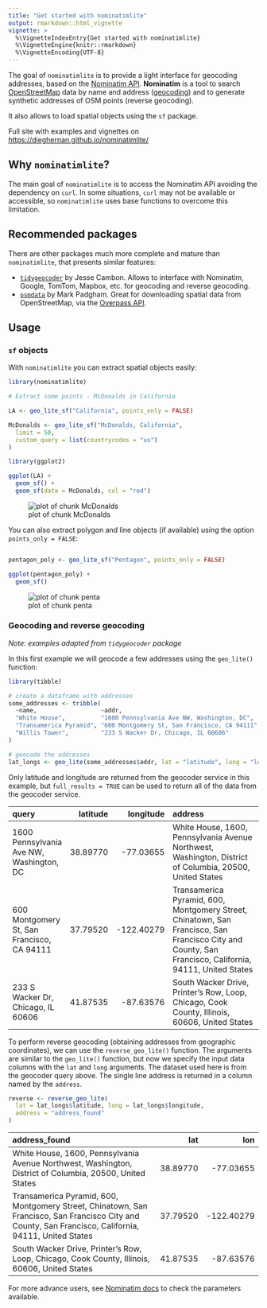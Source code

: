 ```yaml
---
title: "Get started with nominatimlite"
output: rmarkdown::html_vignette
vignette: >
  %\VignetteIndexEntry{Get started with nominatimlite}
  %\VignetteEngine{knitr::rmarkdown}
  %\VignetteEncoding{UTF-8}
---
```




The goal of `nominatimlite` is to provide a light interface for geocoding
addresses, based on the [Nominatim
API](https://nominatim.org/release-docs/latest/). **Nominatim** is a tool to
search [OpenStreetMap](https://www.openstreetmap.org/) data by name and address
([geocoding](https://wiki.openstreetmap.org/wiki/Geocoding "Geocoding")) and to
generate synthetic addresses of OSM points (reverse geocoding).

It also allows to load spatial objects using the `sf` package.

Full site with examples and vignettes on
<https://dieghernan.github.io/nominatimlite/>

## Why `nominatimlite`?

The main goal of `nominatimlite` is to access the Nominatim API avoiding the
dependency on `curl`. In some situations, `curl` may not be available or
accessible, so `nominatimlite` uses base functions to overcome this limitation.

## Recommended packages

There are other packages much more complete and mature than `nominatimlite`,
that presents similar features:

-   [`tidygeocoder`](https://jessecambon.github.io/tidygeocoder/) by Jesse
    Cambon. Allows to interface with Nominatim, Google, TomTom, Mapbox, etc. for
    geocoding and reverse geocoding.
-   [`osmdata`](https://docs.ropensci.org/osmdata/) by Mark Padgham. Great for
    downloading spatial data from OpenStreetMap, via the [Overpass
    API](https://wiki.openstreetmap.org/wiki/Overpass_API).

## Usage

### `sf` objects

With `nominatimlite` you can extract spatial objects easily:


```r
library(nominatimlite)

# Extract some points - McDonalds in California

LA <- geo_lite_sf("California", points_only = FALSE)

McDonalds <- geo_lite_sf("McDonalds, California",
  limit = 50,
  custom_query = list(countrycodes = "us")
)

library(ggplot2)

ggplot(LA) +
  geom_sf() +
  geom_sf(data = McDonalds, col = "red")
```

![plot of chunk McDonalds](McDonalds-1.png)

You can also extract polygon and line objects (if available) using the option
`points_only = FALSE`:


```r

pentagon_poly <- geo_lite_sf("Pentagon", points_only = FALSE)

ggplot(pentagon_poly) +
  geom_sf()
```

![plot of chunk penta](penta-1.png)

### Geocoding and reverse geocoding

*Note: examples adapted from `tidygeocoder` package*

In this first example we will geocode a few addresses using the `geo_lite()`
function:


```r
library(tibble)

# create a dataframe with addresses
some_addresses <- tribble(
  ~name,                  ~addr,
  "White House",          "1600 Pennsylvania Ave NW, Washington, DC",
  "Transamerica Pyramid", "600 Montgomery St, San Francisco, CA 94111",
  "Willis Tower",         "233 S Wacker Dr, Chicago, IL 60606"
)

# geocode the addresses
lat_longs <- geo_lite(some_addresses$addr, lat = "latitude", long = "longitude")
```

Only latitude and longitude are returned from the geocoder service in this
example, but `full_results = TRUE` can be used to return all of the data from
the geocoder service.


|query                                      | latitude|  longitude|address                                                                                                                                                |
|:------------------------------------------|--------:|----------:|:------------------------------------------------------------------------------------------------------------------------------------------------------|
|1600 Pennsylvania Ave NW, Washington, DC   | 38.89770|  -77.03655|White House, 1600, Pennsylvania Avenue Northwest, Washington, District of Columbia, 20500, United States                                               |
|600 Montgomery St, San Francisco, CA 94111 | 37.79520| -122.40279|Transamerica Pyramid, 600, Montgomery Street, Chinatown, San Francisco, San Francisco City and County, San Francisco, California, 94111, United States |
|233 S Wacker Dr, Chicago, IL 60606         | 41.87535|  -87.63576|South Wacker Drive, Printer's Row, Loop, Chicago, Cook County, Illinois, 60606, United States                                                          |

To perform reverse geocoding (obtaining addresses from geographic coordinates),
we can use the `reverse_geo_lite()` function. The arguments are similar to the
`geo_lite()` function, but now we specify the input data columns with the `lat`
and `long` arguments. The dataset used here is from the geocoder query above.
The single line address is returned in a column named by the `address`.


```r
reverse <- reverse_geo_lite(
  lat = lat_longs$latitude, long = lat_longs$longitude,
  address = "address_found"
)
```


|address_found                                                                                                                                          |      lat|        lon|
|:------------------------------------------------------------------------------------------------------------------------------------------------------|--------:|----------:|
|White House, 1600, Pennsylvania Avenue Northwest, Washington, District of Columbia, 20500, United States                                               | 38.89770|  -77.03655|
|Transamerica Pyramid, 600, Montgomery Street, Chinatown, San Francisco, San Francisco City and County, San Francisco, California, 94111, United States | 37.79520| -122.40279|
|South Wacker Drive, Printer's Row, Loop, Chicago, Cook County, Illinois, 60606, United States                                                          | 41.87535|  -87.63576|

For more advance users, see [Nominatim
docs](https://nominatim.org/release-docs/latest/api/Search/) to check the
parameters available.
